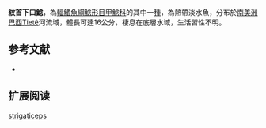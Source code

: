 {{Speciesbox
| name = 紋首下口鯰
| image = 
| image_width = 250px
| image_caption = 
| status = NE
| status_system = IUCN3.1
| genus = Hypostomus
| species = strigaticeps
| authority = {{le|查爾斯·塔特·里根|Charles Tate Regan|Regan}}, 1908
| synonyms = *''Plecostomus strigaticeps'',Regan, 1908
}}

'''紋首下口鯰'''，為[[輻鰭魚綱|輻鰭魚綱]][[鯰形目|鯰形目]][[甲鯰科|甲鯰科]]的其中一[[種|種]]，為熱帶淡水魚，分布於[[南美洲|南美洲]][[巴西|巴西]]Tietê河流域，體長可達16公分，棲息在底層水域，生活習性不明。
==参考文献==
*{{FishBase_species|genus=Hypostomus|species=strigaticeps|year=2015|month=1}}

== 扩展阅读 ==
{{refbegin}}
{{wikispecies-inline|Hypostomus strigaticeps|紋首下口鯰}}
{{refend}}
{{Taxonbar|from=Q6404271}}

[[Category:下口鯰屬|strigaticeps]]